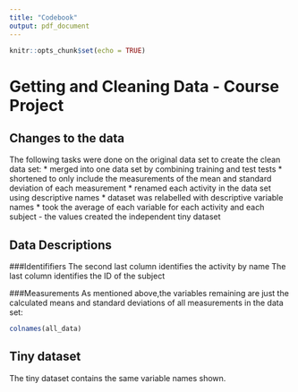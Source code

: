 ```yaml
---
title: "Codebook"
output: pdf_document
---
```


```r
knitr::opts_chunk$set(echo = TRUE)
```

# Getting and Cleaning Data - Course Project

## Changes to the data

The following tasks were done on the original data set to create the clean data set:
* merged into one data set by combining training and test tests
* shortened to only include the measurements of the mean and standard deviation of each measurement
* renamed each activity in the data set using descriptive names
* dataset was relabelled with descriptive variable names
* took the average of each variable for each activity and each subject - the values created the independent tiny dataset

## Data Descriptions
###Identififiers
The second last column identifies the activity by name
The last column identifies the ID of the subject 


###Measurements
As mentioned above,the variables remaining are just the calculated means and standard deviations of all measurements in the data set: 

```r
colnames(all_data)
```

## Tiny dataset

The tiny dataset contains the same variable names shown. 


